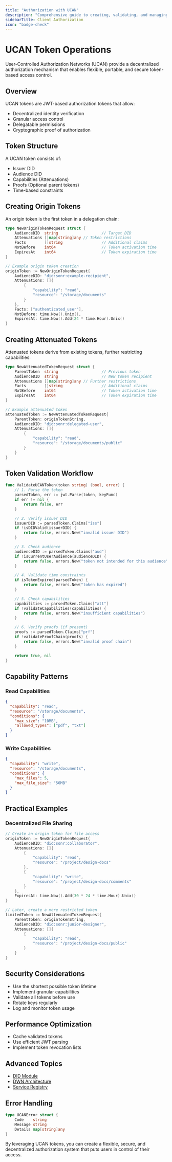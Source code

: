 ```yaml
---
title: "Authorization with UCAN"
description: "Comprehensive guide to creating, validating, and managing User-Controlled Authorization Network (UCAN) tokens"
sidebarTitle: Client Authorization
icon: "badge-check"
---
```


# UCAN Token Operations

User-Controlled Authorization Networks (UCAN) provide a decentralized authorization mechanism that enables flexible, portable, and secure token-based access control.

## Overview

UCAN tokens are JWT-based authorization tokens that allow:

- Decentralized identity verification
- Granular access control
- Delegatable permissions
- Cryptographic proof of authorization

## Token Structure

A UCAN token consists of:

- Issuer DID
- Audience DID
- Capabilities (Attenuations)
- Proofs (Optional parent tokens)
- Time-based constraints

## Creating Origin Tokens

An origin token is the first token in a delegation chain:

```go
type NewOriginTokenRequest struct {
    AudienceDID  string                   // Target DID
    Attenuations []map[string]any // Token restrictions
    Facts        []string                 // Additional claims
    NotBefore    int64                    // Token activation time
    ExpiresAt    int64                    // Token expiration time
}

// Example origin token creation
originToken := NewOriginTokenRequest{
    AudienceDID: "did:sonr:example-recipient",
    Attenuations: []{
        {
            "capability": "read",
            "resource": "/storage/documents"
        }
    },
    Facts: ["authenticated_user"],
    NotBefore: time.Now().Unix(),
    ExpiresAt: time.Now().Add(24 * time.Hour).Unix()
}
```

## Creating Attenuated Tokens

Attenuated tokens derive from existing tokens, further restricting capabilities:

```go
type NewAttenuatedTokenRequest struct {
    ParentToken  string                   // Previous token
    AudienceDID  string                   // New token recipient
    Attenuations []map[string]any // Further restrictions
    Facts        []string                 // Additional claims
    NotBefore    int64                    // Token activation time
    ExpiresAt    int64                    // Token expiration time
}

// Example attenuated token
attenuatedToken := NewAttenuatedTokenRequest{
    ParentToken: originTokenString,
    AudienceDID: "did:sonr:delegated-user",
    Attenuations: []{
        {
            "capability": "read",
            "resource": "/storage/documents/public"
        }
    }
}
```

## Token Validation Workflow

```go
func ValidateUCANToken(token string) (bool, error) {
    // 1. Parse the token
    parsedToken, err := jwt.Parse(token, keyFunc)
    if err != nil {
        return false, err
    }

    // 2. Verify issuer DID
    issuerDID := parsedToken.Claims["iss"]
    if !isDIDValid(issuerDID) {
        return false, errors.New("invalid issuer DID")
    }

    // 3. Check audience
    audienceDID := parsedToken.Claims["aud"]
    if !isCurrentUserAudience(audienceDID) {
        return false, errors.New("token not intended for this audience")
    }

    // 4. Validate time constraints
    if isTokenExpired(parsedToken) {
        return false, errors.New("token has expired")
    }

    // 5. Check capabilities
    capabilities := parsedToken.Claims["att"]
    if !validateCapabilities(capabilities) {
        return false, errors.New("insufficient capabilities")
    }

    // 6. Verify proofs (if present)
    proofs := parsedToken.Claims["prf"]
    if !validateProofChain(proofs) {
        return false, errors.New("invalid proof chain")
    }

    return true, nil
}
```

## Capability Patterns

### Read Capabilities

```json
{
  "capability": "read",
  "resource": "/storage/documents",
  "conditions": {
    "max_size": "10MB",
    "allowed_types": ["pdf", "txt"]
  }
}
```

### Write Capabilities

```json
{
  "capability": "write",
  "resource": "/storage/documents",
  "conditions": {
    "max_files": 5,
    "max_file_size": "50MB"
  }
}
```

## Practical Examples

### Decentralized File Sharing

```go
// Create an origin token for file access
originToken := NewOriginTokenRequest{
    AudienceDID: "did:sonr:collaborator",
    Attenuations: []{
        {
            "capability": "read",
            "resource": "/project/design-docs"
        },
        {
            "capability": "write",
            "resource": "/project/design-docs/comments"
        }
    },
    ExpiresAt: time.Now().Add(30 * 24 * time.Hour).Unix()
}

// Later, create a more restricted token
limitedToken := NewAttenuatedTokenRequest{
    ParentToken: originTokenString,
    AudienceDID: "did:sonr:junior-designer",
    Attenuations: []{
        {
            "capability": "read",
            "resource": "/project/design-docs/public"
        }
    }
}
```

## Security Considerations

- Use the shortest possible token lifetime
- Implement granular capabilities
- Validate all tokens before use
- Rotate keys regularly
- Log and monitor token usage

## Performance Optimization

- Cache validated tokens
- Use efficient JWT parsing
- Implement token revocation lists

## Advanced Topics

- [DID Module](/blockchain/modules/did/)
- [DWN Architecture](/blockchain/modules/dwn/architecture)
- [Service Registry](/blockchain/modules/svc/)

## Error Handling

```go
type UCANError struct {
    Code    string
    Message string
    Details map[string]any
}
```

By leveraging UCAN tokens, you can create a flexible, secure, and decentralized authorization system that puts users in control of their access.
